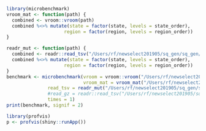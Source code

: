 ```r
library(microbenchmark)
vroom_mat <- function(path) {
  combined <- vroom::vroom(path)
  combined %<>% mutate(state = factor(state, levels = state_order),
                     region = factor(region, levels = region_order))
}

readr_mut <- function(path) {
  combined <- readr::read_tsv("/Users/rf/newselect201905/sq_gen/sq_gen/squirrelBox/combined.tsv", progress = F)
  combined %<>% mutate(state = factor(state, levels = state_order),
                     region = factor(region, levels = region_order))
}
benchmark <- microbenchmark(vroom = vroom::vroom("/Users/rf/newselect201905/sq_gen/sq_gen/squirrelBox/combined.tsv"), 
                            vroom_mat = vroom_mat("/Users/rf/newselect201905/sq_gen/sq_gen/squirrelBox/combined.tsv"), 
               read_tsv = readr_mut("/Users/rf/newselect201905/sq_gen/sq_gen/squirrelBox/combined.tsv"),
               #read_gz = readr::read_tsv("/Users/rf/newselect201905/sq_gen/sq_gen/squirrelBox/combined.tsv.gz", progress = F), 
               times = 1)
print(benchmark, signif = 2)
```
```r
library(profvis)
p <- profvis(shiny::runApp())
```
```r

```


